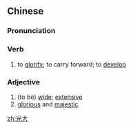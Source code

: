 ==Chinese==
{{zh-forms}}

===Pronunciation===
{{zh-pron
|m=guāngdà
|c=gwong1 daai6
|mn=kong-tāi
|cat=v,a
}}

===Verb===
{{zh-verb}}

# to [[glorify]]; to carry forward; to [[develop]]

===Adjective===
{{zh-adj}}

# (to be) [[wide]]; [[extensive]]
# [[glorious]] and [[majestic]]

[[zh:光大]]
